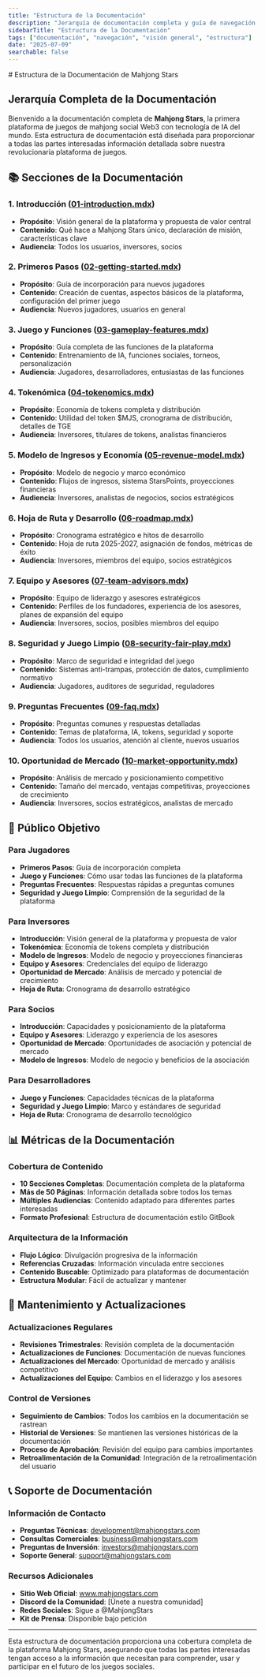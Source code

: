 ```yaml
---
title: "Estructura de la Documentación"
description: "Jerarquía de documentación completa y guía de navegación para la plataforma Mahjong Stars"
sidebarTitle: "Estructura de la Documentación"
tags: ["documentación", "navegación", "visión general", "estructura"]
date: "2025-07-09"
searchable: false
---
```

<div data-pagefind-ignore>
# Estructura de la Documentación de Mahjong Stars

## Jerarquía Completa de la Documentación

Bienvenido a la documentación completa de **Mahjong Stars**, la primera plataforma de juegos de mahjong social Web3 con tecnología de IA del mundo. Esta estructura de documentación está diseñada para proporcionar a todas las partes interesadas información detallada sobre nuestra revolucionaria plataforma de juegos.

## 📚 Secciones de la Documentación

### 1. Introducción ([01-introduction.mdx](./01-introduction.mdx))
- **Propósito**: Visión general de la plataforma y propuesta de valor central
- **Contenido**: Qué hace a Mahjong Stars único, declaración de misión, características clave
- **Audiencia**: Todos los usuarios, inversores, socios

### 2. Primeros Pasos ([02-getting-started.mdx](./02-getting-started.mdx))
- **Propósito**: Guía de incorporación para nuevos jugadores
- **Contenido**: Creación de cuentas, aspectos básicos de la plataforma, configuración del primer juego
- **Audiencia**: Nuevos jugadores, usuarios en general

### 3. Juego y Funciones ([03-gameplay-features.mdx](./03-gameplay-features.mdx))
- **Propósito**: Guía completa de las funciones de la plataforma
- **Contenido**: Entrenamiento de IA, funciones sociales, torneos, personalización
- **Audiencia**: Jugadores, desarrolladores, entusiastas de las funciones

### 4. Tokenómica ([04-tokenomics.mdx](./04-tokenomics.mdx))
- **Propósito**: Economía de tokens completa y distribución
- **Contenido**: Utilidad del token $MJS, cronograma de distribución, detalles de TGE
- **Audiencia**: Inversores, titulares de tokens, analistas financieros

### 5. Modelo de Ingresos y Economía ([05-revenue-model.mdx](./05-revenue-model.mdx))
- **Propósito**: Modelo de negocio y marco económico
- **Contenido**: Flujos de ingresos, sistema StarsPoints, proyecciones financieras
- **Audiencia**: Inversores, analistas de negocios, socios estratégicos

### 6. Hoja de Ruta y Desarrollo ([06-roadmap.mdx](./06-roadmap.mdx))
- **Propósito**: Cronograma estratégico e hitos de desarrollo
- **Contenido**: Hoja de ruta 2025-2027, asignación de fondos, métricas de éxito
- **Audiencia**: Inversores, miembros del equipo, socios estratégicos

### 7. Equipo y Asesores ([07-team-advisors.mdx](./07-team-advisors.mdx))
- **Propósito**: Equipo de liderazgo y asesores estratégicos
- **Contenido**: Perfiles de los fundadores, experiencia de los asesores, planes de expansión del equipo
- **Audiencia**: Inversores, socios, posibles miembros del equipo

### 8. Seguridad y Juego Limpio ([08-security-fair-play.mdx](./08-security-fair-play.mdx))
- **Propósito**: Marco de seguridad e integridad del juego
- **Contenido**: Sistemas anti-trampas, protección de datos, cumplimiento normativo
- **Audiencia**: Jugadores, auditores de seguridad, reguladores

### 9. Preguntas Frecuentes ([09-faq.mdx](./09-faq.mdx))
- **Propósito**: Preguntas comunes y respuestas detalladas
- **Contenido**: Temas de plataforma, IA, tokens, seguridad y soporte
- **Audiencia**: Todos los usuarios, atención al cliente, nuevos usuarios

### 10. Oportunidad de Mercado ([10-market-opportunity.mdx](./10-market-opportunity.mdx))
- **Propósito**: Análisis de mercado y posicionamiento competitivo
- **Contenido**: Tamaño del mercado, ventajas competitivas, proyecciones de crecimiento
- **Audiencia**: Inversores, socios estratégicos, analistas de mercado

## 🎯 Público Objetivo

### Para Jugadores
- **Primeros Pasos**: Guía de incorporación completa
- **Juego y Funciones**: Cómo usar todas las funciones de la plataforma
- **Preguntas Frecuentes**: Respuestas rápidas a preguntas comunes
- **Seguridad y Juego Limpio**: Comprensión de la seguridad de la plataforma

### Para Inversores
- **Introducción**: Visión general de la plataforma y propuesta de valor
- **Tokenómica**: Economía de tokens completa y distribución
- **Modelo de Ingresos**: Modelo de negocio y proyecciones financieras
- **Equipo y Asesores**: Credenciales del equipo de liderazgo
- **Oportunidad de Mercado**: Análisis de mercado y potencial de crecimiento
- **Hoja de Ruta**: Cronograma de desarrollo estratégico

### Para Socios
- **Introducción**: Capacidades y posicionamiento de la plataforma
- **Equipo y Asesores**: Liderazgo y experiencia de los asesores
- **Oportunidad de Mercado**: Oportunidades de asociación y potencial de mercado
- **Modelo de Ingresos**: Modelo de negocio y beneficios de la asociación

### Para Desarrolladores
- **Juego y Funciones**: Capacidades técnicas de la plataforma
- **Seguridad y Juego Limpio**: Marco y estándares de seguridad
- **Hoja de Ruta**: Cronograma de desarrollo tecnológico

## 📊 Métricas de la Documentación

### Cobertura de Contenido
- **10 Secciones Completas**: Documentación completa de la plataforma
- **Más de 50 Páginas**: Información detallada sobre todos los temas
- **Múltiples Audiencias**: Contenido adaptado para diferentes partes interesadas
- **Formato Profesional**: Estructura de documentación estilo GitBook

### Arquitectura de la Información
- **Flujo Lógico**: Divulgación progresiva de la información
- **Referencias Cruzadas**: Información vinculada entre secciones
- **Contenido Buscable**: Optimizado para plataformas de documentación
- **Estructura Modular**: Fácil de actualizar y mantener

## 🔄 Mantenimiento y Actualizaciones

### Actualizaciones Regulares
- **Revisiones Trimestrales**: Revisión completa de la documentación
- **Actualizaciones de Funciones**: Documentación de nuevas funciones
- **Actualizaciones del Mercado**: Oportunidad de mercado y análisis competitivo
- **Actualizaciones del Equipo**: Cambios en el liderazgo y los asesores

### Control de Versiones
- **Seguimiento de Cambios**: Todos los cambios en la documentación se rastrean
- **Historial de Versiones**: Se mantienen las versiones históricas de la documentación
- **Proceso de Aprobación**: Revisión del equipo para cambios importantes
- **Retroalimentación de la Comunidad**: Integración de la retroalimentación del usuario

## 📞 Soporte de Documentación

### Información de Contacto
- **Preguntas Técnicas**: development@mahjongstars.com
- **Consultas Comerciales**: business@mahjongstars.com
- **Preguntas de Inversión**: investors@mahjongstars.com
- **Soporte General**: support@mahjongstars.com

### Recursos Adicionales
- **Sitio Web Oficial**: www.mahjongstars.com
- **Discord de la Comunidad**: [Únete a nuestra comunidad]
- **Redes Sociales**: Sigue a @MahjongStars
- **Kit de Prensa**: Disponible bajo petición

---

Esta estructura de documentación proporciona una cobertura completa de la plataforma Mahjong Stars, asegurando que todas las partes interesadas tengan acceso a la información que necesitan para comprender, usar y participar en el futuro de los juegos sociales.
</div>